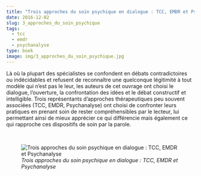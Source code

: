 ```yaml
---
title: "Trois approches du soin psychique en dialogue : TCC, EMDR et Psychanalyse"
date: 2016-12-02
slug: 3_approches_du_soin_psychique
tags:
  - tcc
  - emdr
  - psychanalyse
type: book
image: img/3_approches_du_soin_psychique.jpg
---
```


Là où la plupart des spécialistes se confondent en débats contradictoires ou indécidables et refusent de reconnaître une quelconque légitimité à tout modèle qui n’est pas le leur, les auteurs de cet ouvrage ont choisi le dialogue, l’ouverture, la confrontation des idées et le débat constructif et intelligible.
Trois représentants d'approches thérapeutiques peu souvent associées (TCC, EMDR, Psychanalyse) ont choisi de confronter leurs pratiques en prenant soin de rester compréhensibles par le lecteur, lui permettant ainsi de mieux apprécier ce qui différencie mais également ce qui rapproche ces dispositifs de soin par la parole.

<br>

![_Trois approches du soin psychique en dialogue : TCC, EMDR et Psychanalyse_](img/3_approches_du_soin_psychique.jpg)
